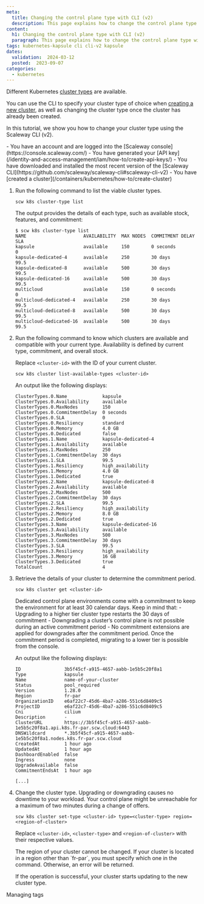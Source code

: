 ```yaml
---
meta:
  title: Changing the control plane type with CLI (v2)
  description: This page explains how to change the control plane type with CLI (v2)
content:
  h1: Changing the control plane type with CLI (v2)
  paragraph: This page explains how to change the control plane type with CLI (v2)
tags: kubernetes-kapsule cli cli-v2 kapsule
dates:
  validation:  2024-03-12
  posted:  2023-09-07
categories:
  - kubernetes
---
```


Different Kubernetes [cluster types](/faq/kubernetes/#can-i-choose-the-type-of-control-plane-for-my-cluster) are available.

You can use the CLI to specify your cluster type of choice when [creating a new cluster](https://github.com/scaleway/scaleway-cli/blob/master/docs/commands/k8s.md#create-a-new-cluster), as well as changing the cluster type once the cluster has already been created.

In this tutorial, we show you how to change your cluster type using the Scaleway CLI (v2).

<Macro id="iam-requirements" />

<Message type="requirement">
  - You have an account and are logged into the [Scaleway console](https://console.scaleway.com/)
  - You have generated your [API key](/identity-and-access-management/iam/how-to/create-api-keys/)
  - You have downloaded and installed the most recent version of the [Scaleway CLI](https://github.com/scaleway/scaleway-cli#scaleway-cli-v2)
  - You have [created a cluster](/containers/kubernetes/how-to/create-cluster)
</Message>

1. Run the following command to list the viable cluster types.
    ```
    scw k8s cluster-type list
    ```

    The output provides the details of each type, such as available stock, features, and commitment:

    ```
    $ scw k8s cluster-type list
    NAME                     AVAILABILITY  MAX NODES  COMMITMENT DELAY  SLA
    kapsule                  available     150        0 seconds         0
    kapsule-dedicated-4      available     250        30 days           99.5
    kapsule-dedicated-8      available     500        30 days           99.5
    kapsule-dedicated-16     available     500        30 days           99.5
    multicloud               available     150        0 seconds         0
    multicloud-dedicated-4   available     250        30 days           99.5
    multicloud-dedicated-8   available     500        30 days           99.5
    multicloud-dedicated-16  available     500        30 days           99.5
    ```
2. Run the following command to know which clusters are available and compatible with your current type. Availability is defined by current type, commitment, and overall stock.

    Replace `<cluster-id>` with the ID of your current cluster.

    ```
    scw k8s cluster list-available-types <cluster-id>
    ```

    An output like the following displays:

    ```
    ClusterTypes.0.Name             kapsule
    ClusterTypes.0.Availability     available
    ClusterTypes.0.MaxNodes         150
    ClusterTypes.0.CommitmentDelay  0 seconds
    ClusterTypes.0.SLA              0
    ClusterTypes.0.Resiliency       standard
    ClusterTypes.0.Memory           4.0 GB
    ClusterTypes.0.Dedicated        false
    ClusterTypes.1.Name             kapsule-dedicated-4
    ClusterTypes.1.Availability     available
    ClusterTypes.1.MaxNodes         250
    ClusterTypes.1.CommitmentDelay  30 days
    ClusterTypes.1.SLA              99.5
    ClusterTypes.1.Resiliency       high_availability
    ClusterTypes.1.Memory           4.0 GB
    ClusterTypes.1.Dedicated        true
    ClusterTypes.2.Name             kapsule-dedicated-8
    ClusterTypes.2.Availability     available
    ClusterTypes.2.MaxNodes         500
    ClusterTypes.2.CommitmentDelay  30 days
    ClusterTypes.2.SLA              99.5
    ClusterTypes.2.Resiliency       high_availability
    ClusterTypes.2.Memory           8.0 GB
    ClusterTypes.2.Dedicated        true
    ClusterTypes.3.Name             kapsule-dedicated-16
    ClusterTypes.3.Availability     available
    ClusterTypes.3.MaxNodes         500
    ClusterTypes.3.CommitmentDelay  30 days
    ClusterTypes.3.SLA              99.5
    ClusterTypes.3.Resiliency       high_availability
    ClusterTypes.3.Memory           16 GB
    ClusterTypes.3.Dedicated        true
    TotalCount                      4
    ```
3. Retrieve the details of your cluster to determine the commitment period.
    ```
    scw k8s cluster get <cluster-id>
    ```

    <Message type="important">
    Dedicated control plane environments come with a commitment to keep the environment for at least 30 calendar days. Keep in mind that:
      - Upgrading to a higher tier cluster type restarts the 30 days of commitment
      - Downgrading a cluster’s control plane is not possible during an active commitment period
      - No commitment extensions are applied for downgrades after the commitment period. Once the commitment period is completed, migrating to a lower tier is possible from the console.
    </Message>

    An output like the following displays:

    ```
    ID                3b5f45cf-a915-4657-aabb-1e5b5c20f8a1
    Type              kapsule
    Name              name-of-your-cluster
    Status            pool_required
    Version           1.28.0
    Region            fr-par
    OrganizationID    e6af22c7-45d6-4ba7-a286-551c6d8409c5
    ProjectID         e6af22c7-45d6-4ba7-a286-551c6d8409c5
    Cni               cilium
    Description       -
    ClusterURL        https://3b5f45cf-a915-4657-aabb-1e5b5c20f8a1.api.k8s.fr-par.scw.cloud:6443
    DNSWildcard       *.3b5f45cf-a915-4657-aabb-1e5b5c20f8a1.nodes.k8s.fr-par.scw.cloud
    CreatedAt         1 hour ago
    UpdatedAt         1 hour ago
    DashboardEnabled  false
    Ingress           none
    UpgradeAvailable  false
    CommitmentEndsAt  1 hour ago

    [...]
    ```
4. Change the cluster type.
    <Message type="important">
      Upgrading or downgrading causes no downtime to your workload. Your control plane might be unreachable for a maximum of two minutes during a change of offers.
    </Message>

    ```
    scw k8s cluster set-type <cluster-id> type=<cluster-type> region=<region-of-cluster>
    ```

    Replace `<cluster-id>`, `<cluster-type>` and `<region-of-cluster>` with their respective values.

    <Message type="important">
    The region of your cluster cannot be changed. If your cluster is located in a region other than `fr-par`, you must specify which one in the command. Otherwise, an error will be returned.
    </Message>

    If the operation is successful, your cluster starts updating to the new cluster type.

<Navigation title="See also">
  <PreviousButton to="/containers/kubernetes/api-cli/managing-tags/">Managing tags</PreviousButton>
</Navigation>
